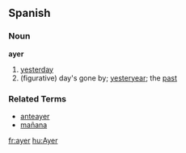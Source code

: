 == Spanish ==
=== Noun ===
'''ayer'''
# [[yesterday]]
# (figurative) day's gone by; [[yesteryear]]; the [[past]]

=== Related Terms ===
*[[anteayer]]
*[[mañana]]

[[fr:ayer]]
[[hu:Ayer]]